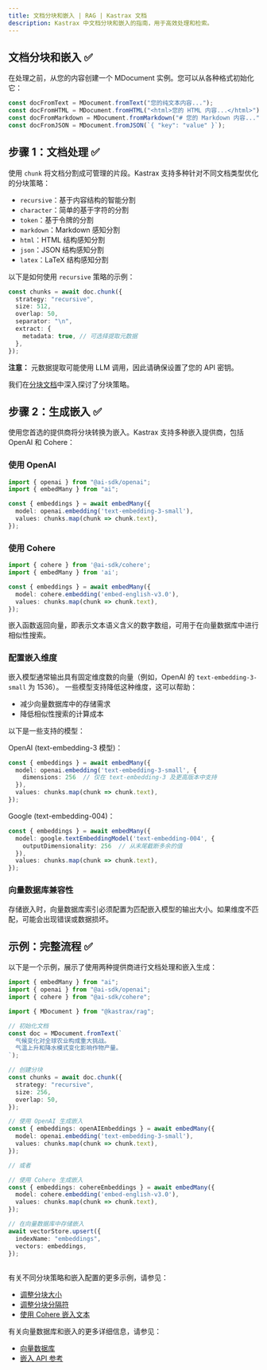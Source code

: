 ```yaml
---
title: 文档分块和嵌入 | RAG | Kastrax 文档
description: Kastrax 中文档分块和嵌入的指南，用于高效处理和检索。
---
```


## 文档分块和嵌入 ✅

在处理之前，从您的内容创建一个 MDocument 实例。您可以从各种格式初始化它：

```ts showLineNumbers copy
const docFromText = MDocument.fromText("您的纯文本内容...");
const docFromHTML = MDocument.fromHTML("<html>您的 HTML 内容...</html>");
const docFromMarkdown = MDocument.fromMarkdown("# 您的 Markdown 内容...");
const docFromJSON = MDocument.fromJSON(`{ "key": "value" }`);
```

## 步骤 1：文档处理 ✅

使用 `chunk` 将文档分割成可管理的片段。Kastrax 支持多种针对不同文档类型优化的分块策略：

- `recursive`：基于内容结构的智能分割
- `character`：简单的基于字符的分割
- `token`：基于令牌的分割
- `markdown`：Markdown 感知分割
- `html`：HTML 结构感知分割
- `json`：JSON 结构感知分割
- `latex`：LaTeX 结构感知分割

以下是如何使用 `recursive` 策略的示例：

```ts showLineNumbers copy
const chunks = await doc.chunk({
  strategy: "recursive",
  size: 512,
  overlap: 50,
  separator: "\n",
  extract: {
    metadata: true, // 可选择提取元数据
  },
});
```

**注意：** 元数据提取可能使用 LLM 调用，因此请确保设置了您的 API 密钥。

我们在[分块文档](/reference/rag/chunk.mdx)中深入探讨了分块策略。

## 步骤 2：生成嵌入 ✅

使用您首选的提供商将分块转换为嵌入。Kastrax 支持多种嵌入提供商，包括 OpenAI 和 Cohere：

### 使用 OpenAI

```ts showLineNumbers copy
import { openai } from "@ai-sdk/openai";
import { embedMany } from "ai";

const { embeddings } = await embedMany({
  model: openai.embedding('text-embedding-3-small'),
  values: chunks.map(chunk => chunk.text),
});
```

### 使用 Cohere

```ts showLineNumbers copy
import { cohere } from '@ai-sdk/cohere';
import { embedMany } from 'ai';

const { embeddings } = await embedMany({
  model: cohere.embedding('embed-english-v3.0'),
  values: chunks.map(chunk => chunk.text),
});
```

嵌入函数返回向量，即表示文本语义含义的数字数组，可用于在向量数据库中进行相似性搜索。

### 配置嵌入维度

嵌入模型通常输出具有固定维度数的向量（例如，OpenAI 的 `text-embedding-3-small` 为 1536）。
一些模型支持降低这种维度，这可以帮助：
- 减少向量数据库中的存储需求
- 降低相似性搜索的计算成本

以下是一些支持的模型：

OpenAI (text-embedding-3 模型)：
  ```ts
  const { embeddings } = await embedMany({
    model: openai.embedding('text-embedding-3-small', {
      dimensions: 256  // 仅在 text-embedding-3 及更高版本中支持
    }),
    values: chunks.map(chunk => chunk.text),
  });
  ```

Google (text-embedding-004)：
  ```ts
  const { embeddings } = await embedMany({
    model: google.textEmbeddingModel('text-embedding-004', {
      outputDimensionality: 256  // 从末尾截断多余的值
    }),
    values: chunks.map(chunk => chunk.text),
  });
  ```

### 向量数据库兼容性

存储嵌入时，向量数据库索引必须配置为匹配嵌入模型的输出大小。如果维度不匹配，可能会出现错误或数据损坏。

## 示例：完整流程 ✅

以下是一个示例，展示了使用两种提供商进行文档处理和嵌入生成：

```ts showLineNumbers copy
import { embedMany } from "ai";
import { openai } from "@ai-sdk/openai";
import { cohere } from "@ai-sdk/cohere";

import { MDocument } from "@kastrax/rag";

// 初始化文档
const doc = MDocument.fromText(`
  气候变化对全球农业构成重大挑战。
  气温上升和降水模式变化影响作物产量。
`);

// 创建分块
const chunks = await doc.chunk({
  strategy: "recursive",
  size: 256,
  overlap: 50,
});

// 使用 OpenAI 生成嵌入
const { embeddings: openAIEmbeddings } = await embedMany({
  model: openai.embedding('text-embedding-3-small'),
  values: chunks.map(chunk => chunk.text),
});

// 或者

// 使用 Cohere 生成嵌入
const { embeddings: cohereEmbeddings } = await embedMany({
  model: cohere.embedding('embed-english-v3.0'),
  values: chunks.map(chunk => chunk.text),
});

// 在向量数据库中存储嵌入
await vectorStore.upsert({
  indexName: "embeddings",
  vectors: embeddings,
});
```

##
有关不同分块策略和嵌入配置的更多示例，请参见：

- [调整分块大小](/reference/rag/chunk.mdx#adjust-chunk-size)
- [调整分块分隔符](/reference/rag/chunk.mdx#adjust-chunk-delimiters)
- [使用 Cohere 嵌入文本](/reference/rag/embeddings.mdx#using-cohere)

有关向量数据库和嵌入的更多详细信息，请参见：
- [向量数据库](./vector-databases.mdx)
- [嵌入 API 参考](/reference/rag/embeddings.mdx)
